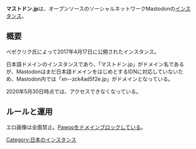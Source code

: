 {{混同|mstdn.jp}}
{{infobox instance
|Name = '''マストドン.jp'''
|Image = [[ファイル:マストドンjp.png|300px]]
|Domain = [https://xn--zck4ad5f2e.jp https://マストドン.jp]
|Country = 日本
|Admin = [https://xn--zck4ad5f2e.jp/@bezeklik ベゼクリク]
|Start = 2017年4月17日
|Kifu = 
|Alias = 
}}
'''マストドン.jp'''は、オープンソースのソーシャルネットワークMastodonの[[インスタンス]]。

==概要==
ベゼクリク氏によって2017年4月17日に公開されたインスタンス。

日本語ドメインのインスタンスであり、「マストドン.jp」がドメイン名であるが、Mastodonはまだ日本語ドメインをはじめとするIDNに対応していないため、Mastodon内では「xn--zck4ad5f2e.jp」がドメインとなっている。

2020年5月30日時点では、アクセスできなくなっている。

==ルールと運用==
エロ画像は全面禁止。[[Pawoo]]を[[ドメインブロック]]している。

{{デフォルトソート:ますととん.jp}}
[[Category:日本のインスタンス]]